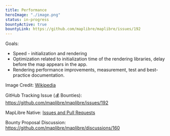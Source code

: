 ```yaml
---
title: Performance
heroImage: "./image.png"
status: in-progress
bountyActive: true
bountyLink: https://github.com/maplibre/maplibre/issues/192
---
```


Goals:

- Speed - initialization and rendering
- Optimization related to initialization time of the rendering libraries, delay before the map appears in the app.
- Rendering performance improvements, measurement, test and best-practice documentation.

Image Credit: <a href="https://upload.wikimedia.org/wikipedia/commons/3/33/Cartoon_space_rocket.png">Wikipedia</a>

GitHub Tracking Issue (💰 Bounties): https://github.com/maplibre/maplibre/issues/192

MapLibre Native: [Issues and Pull Requests](https://github.com/maplibre/maplibre-native/labels/%E2%9A%A1%20performance)

Bounty Proposal Discussion: https://github.com/maplibre/maplibre/discussions/160
